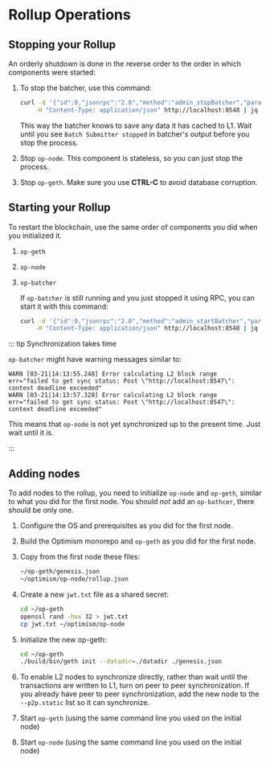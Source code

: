 # Rollup Operations

## Stopping your Rollup

An orderly shutdown is done in the reverse order to the order in which components were started:

1.  To stop the batcher, use this command:

    ```sh
    curl -d '{"id":0,"jsonrpc":"2.0","method":"admin_stopBatcher","params":[]}' \
        -H "Content-Type: application/json" http://localhost:8548 | jq
    ```

    This way the batcher knows to save any data it has cached to L1.
    Wait until you see `Batch Submitter stopped` in batcher's output before you stop the process.

2.  Stop `op-node`.
    This component is stateless, so you can just stop the process.

3.  Stop `op-geth`.
    Make sure you use **CTRL-C** to avoid database corruption.

## Starting your Rollup

To restart the blockchain, use the same order of components you did when you initialized it.

1.  `op-geth`
2.  `op-node`
3.  `op-batcher`

    If `op-batcher` is still running and you just stopped it using RPC, you can start it with this command:

    ```sh
    curl -d '{"id":0,"jsonrpc":"2.0","method":"admin_startBatcher","params":[]}' \
        -H "Content-Type: application/json" http://localhost:8548 | jq   
    ```

::: tip Synchronization takes time

`op-batcher` might have warning messages similar to:

```
WARN [03-21|14:13:55.248] Error calculating L2 block range         err="failed to get sync status: Post \"http://localhost:8547\": context deadline exceeded"
WARN [03-21|14:13:57.328] Error calculating L2 block range         err="failed to get sync status: Post \"http://localhost:8547\": context deadline exceeded"
```

This means that `op-node` is not yet synchronized up to the present time.
Just wait until it is.

:::

## Adding nodes

To add nodes to the rollup, you need to initialize `op-node` and `op-geth`, similar to what you did for the first node.
You should *not* add an `op-bathcer`, there should be only one.

1.  Configure the OS and prerequisites as you did for the first node.

2.  Build the Optimism monorepo and `op-geth` as you did for the first node.

3.  Copy from the first node these files:

    ```bash
    ~/op-geth/genesis.json
    ~/optimism/op-node/rollup.json
    ```

4.  Create a new `jwt.txt` file as a shared secret:

    ```bash
    cd ~/op-geth
    openssl rand -hex 32 > jwt.txt
    cp jwt.txt ~/optimism/op-node
    ```

5.  Initialize the new op-geth:

    ```bash
    cd ~/op-geth
    ./build/bin/geth init --datadir=./datadir ./genesis.json
    ```

6.  To enable L2 nodes to synchronize directly, rather than wait until the transactions are written to L1, turn on peer to peer synchronization.
    If you already have peer to peer synchronization, add the new node to the `--p2p.static` list so it can synchronize.

7.  Start `op-geth` (using the same command line you used on the initial node)

8.  Start `op-node` (using the same command line you used on the initial node)

